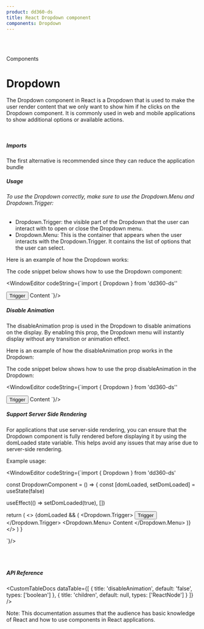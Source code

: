 ```yaml
---
product: dd360-ds
title: React Dropdown component
components: Dropdown
---
```


<br />
<br />

<Label>Components</Label>

# <span name="floating-nav">Dropdown</span>

The Dropdown component in React is a Dropdown that is used to make the user render content that we only want to show him if he clicks on the Dropdown component. 
It is commonly used in web and mobile applications to show additional options or available actions.

<br />

##### <span name="floating-nav">Imports</span>

The first alternative is recommended since they can reduce the application bundle

<WindowEditor codeString="import Dropdown from 'dd360-ds/Dropdown'" />
<WindowEditor codeString="import { Dropdown } from 'dd360-ds'" />

##### <span name="floating-nav">Usage</span>

###### To use the Dropdown correctly, make sure to use the Dropdown.Menu and Dropdown.Trigger:
- Dropdown.Trigger: the visible part of the Dropdown that the user can interact with to open or close the Dropdown menu.
- Dropdown.Menu: This is the container that appears when the user interacts with the Dropdown.Trigger. It contains the list of options that the user can select.

Here is an example of how the Dropdown works:

<ContainerComponentDoc className="h-28">
  <DropdownCustom />
</ContainerComponentDoc>

The code snippet below shows how to use the Dropdown component:

<WindowEditor
    codeString={`import { Dropdown } from 'dd360-ds''

<Dropdown>
  <Dropdown.Trigger>
    <Button className="h-10 pt-2 pb-3" paddingX="3">
      <Text size="xs" bold className="text-white">
        Trigger
      </Text>
    </Button>
  </Dropdown.Trigger>
  <Dropdown.Menu> 
    <Text className="px-5" size="base" bold>
      Content
    </Text>
  </Dropdown.Menu>
</Dropdown>
`}/>

<br />

##### <span name="floating-nav">Disable Animation</span>

The disableAnimation prop is used in the Dropdown to disable animations on the display. 
By enabling this prop, the Dropdown menu will instantly display without any transition or animation effect.

Here is an example of how the disableAnimation prop works in the Dropdown:

<ContainerComponentDoc className="h-28">
  <DropdownCustom disableAnimation />
</ContainerComponentDoc>

The code snippet below shows how to use the prop disableAnimation in the Dropdown:

<WindowEditor
    codeString={`import { Dropdown } from 'dd360-ds''

<Dropdown disableAnimation>
  <Dropdown.Trigger>
    <Button className="h-10 pt-2 pb-3" paddingX="3">
      <Text size="xs" bold className="text-white">
        Trigger
      </Text>
    </Button>
  </Dropdown.Trigger>
  <Dropdown.Menu> 
    <Text className="px-5" size="base" bold>
      Content
    </Text>
  </Dropdown.Menu>
</Dropdown>
`}/>

##### <span name="floating-nav">Support Server Side Rendering</span>

For applications that use server-side rendering, you can ensure that the Dropdown component is fully rendered before displaying it by using the domLoaded state variable. 
This helps avoid any issues that may arise due to server-side rendering.

Example usage:

<WindowEditor
    codeString={`import { Dropdown } from 'dd360-ds'

const DropdownComponent = () => {
  const [domLoaded, setDomLoaded] = useState<boolean>(false)

  useEffect(() => setDomLoaded(true), [])

  return (
    <>
      {domLoaded && (
        <Dropdown>
          <Dropdown.Trigger>
            <Button className="h-10 pt-2 pb-3" paddingX="3">
              <Text size="xs" bold className="text-white">
                Trigger
              </Text>
            </Button>
          </Dropdown.Trigger>
          <Dropdown.Menu> 
            <Text className="px-5" size="base" bold>
              Content
            </Text>
          </Dropdown.Menu>
        </Dropdown>
      )}
    </>
  )
}

 `}/>

<br />
<br />

##### <span name="floating-nav">API Reference</span>

<CustomTableDocs
  dataTable={[
    { title: 'disableAnimation', default: 'false', types: ['boolean'] },
    { title: 'children', default: null, types: ['ReactNode'] }
  ]}
/>

Note: This documentation assumes that the audience has basic knowledge of React and how to use components in React applications.
